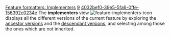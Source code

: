 [[Property:title|Feature formatters: Implementers]]
[[Property:weight|9]]
[[Property:uuid|4032bef0-39e5-5fa6-0ffe-156392c0234e]]
The '''implementers''' view  [[Image:feature-implementers-icon]]  displays all the different versions of the current feature by exploring the [[Feature formatters: Ancestor versions|ancestor versions]] and the [[Feature formatters: Descendant versions|descendant versions]], and selecting among those the ones which are not inherited. 


{{seealso|<br/>
[[Feature formatters: Ancestor versions|Ancestor versions]]  <br/>
[[Feature formatters: Descendant versions|Descendant versions]]  }}




